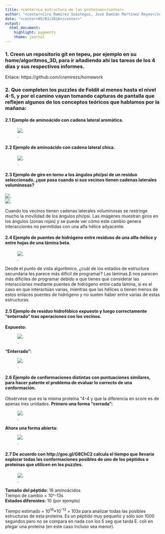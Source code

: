 ```yaml
---
title: <center>La estructura de las proteínas</center>
author: "<center>Ciro Ramírez Suástegui, José Damián Martínez Reyes</center>"
date: "<center>05/03/2016</center>"
output:
  html_document:
    highlight: pygments
    theme: journal
---
```


### 1. Creen un repositorio git en tepeu, por ejemplo en su home/algoritmos_3D, para ir añadiendo ahí las tareas de los 4 días y sus respectivos informes.
Enlace: https://github.com/cramirezs/homework

### 2. Que completen los puzzles de Foldit al menos hasta el nivel 4-5, y por el camino vayan tomando capturas de pantalla que reflejen algunos de los conceptos teóricos que hablamos por la mañana:

#### 2.1 Ejemplo de aminoácido con cadena lateral aromática.

![.](http://i64.tinypic.com/m7wfhf.png)

#### 2.2 Ejemplo de aminoácido con cadena lateral chica.

![.](http://i67.tinypic.com/j1353k.png)

#### 2.3 Ejemplo de giro en torno a los ángulos phi/psi de un residuo seleccionado, ¿que pasa cuando si sus vecinos tienen cadenas laterales voluminosas?

![.](http://i64.tinypic.com/dcc1w7.png)  
![.](http://i68.tinypic.com/2m2e6nd.png)

Cuando los vecinos tienen cadenas laterales voluminosas se restringe mucho la movilidad de los ángulos phi/psi. Las imágenes muestran giros en los ángulos (zonas rojas) y se puede ver cómo este cambio genera interacciones no permitidas con una alfa hélice adyacente.

#### 2.4 Ejemplo de puentes de hidrógeno entre resíduos de una alfa-hélice y entre hojas de una lámina beta.

![.](http://i63.tinypic.com/15xlc42.png)

Desde el punto de vista algorítmico, ¿cuál de los estados de estructura secundaria les parece más difícil de programar? 
Las láminas β nos parecen más difíciles de programar debido a que tienes que considerar las interacciones mediante puentes de hidrógeno entre cada lámina, si es el caso en que interactúan varias, mientras que las hélices α tienen menos de estos enlaces puentes de hidrógeno y no suelen haber entre varias de estas estructuras.

#### 2.5 Ejemplo de residuo hidrofóbico expuesto y luego correctamente "enterrado" tras operaciones con los vecinos.
**Expuesto:**  

![.](http://i65.tinypic.com/w9ti1d.png)

**“Enterrado”:**  

![.](http://i65.tinypic.com/1nziqa.png)

#### 2.6 Ejemplo de conformaciones distintas con puntuaciones similares, para hacer patente el problema de evaluar lo correcto de una conformación.   
Obsérvese que es la misma proteína “4-4 y que la diferencia en score es de apenas tres unidades. **Primero una forma “cerrada”:**  

![.](http://i64.tinypic.com/2qda3gj.png)

**Ahora una forma abierta:**  

![.](http://i64.tinypic.com/dmsm6w.png)


#### 2.7 De acuerdo con http://goo.gl/G8ChC2 calcula el tiempo que llevaría explorar todas las conformaciones posibles de uno de los péptidos o proteínas que utilicen en los puzzles.  

![.](http://i65.tinypic.com/68zdq1.png)

**Tamaño del péptido:** 16 aminoácidos  
Tiempo de cambio = 10^-13s  
**Estados diferentes:** 10 (por ejemplo)  

Tiempo estimado = 10^16^*10^-13^ = 103s para analizar todas las posibles estructuras de esta proteína. Es un péptido muy pequeño y sólo son 1000 segundos pero no se compara en nada con  los 5 seg que tarda E. coli en plegar una proteína (en este caso incluso sea menor).